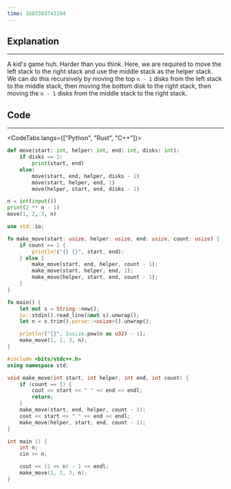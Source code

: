 ```yaml
---
time: 1683383743194
---
```


## Explanation

<hr />

A kid's game huh. Harder than you think. Here, we are required to move the left stack to the right stack and use the middle stack as the helper stack.
<br />
We can do this recursively by moving the top `n - 1` disks from the left stack to the middle stack, then moving the bottom disk to the right stack, then moving the `n - 1` disks from the middle stack to the right stack.

## Code

<hr />

<CodeTabs langs={["Python", "Rust", "C++"]}>

```python
def move(start: int, helper: int, end: int, disks: int):
    if disks == 1:
        print(start, end)
    else:
        move(start, end, helper, disks - 1)
        move(start, helper, end, 1)
        move(helper, start, end, disks - 1)

n = int(input())
print(2 ** n - 1)
move(1, 2, 3, n)
```

```rust
use std::io;

fn make_move(start: usize, helper: usize, end: usize, count: usize) {
    if count == 1 {
        println!("{} {}", start, end);
    } else {
        make_move(start, end, helper, count - 1);
        make_move(start, helper, end, 1);
        make_move(helper, start, end, count - 1);
    }
}

fn main() {
    let mut s = String::new();
    io::stdin().read_line(&mut s).unwrap();
    let n = s.trim().parse::<usize>().unwrap();

    println!("{}", 2usize.pow(n as u32) - 1);
    make_move(1, 2, 3, n);
}
```

```cpp
#include <bits/stdc++.h>
using namespace std;

void make_move(int start, int helper, int end, int count) {
    if (count == 1) {
        cout << start << " " << end << endl;
        return;
    }
    make_move(start, end, helper, count - 1);
    cout << start << " " << end << endl;
    make_move(helper, start, end, count - 1);
}

int main () {
    int n;
    cin >> n;

    cout << (1 << n) - 1 << endl;
    make_move(1, 2, 3, n);
}
```

</CodeTabs>
